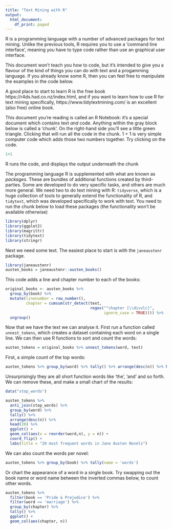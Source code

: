 ```yaml
---
title: "Text Mining with R"
output:
  html_document:
    df_print: paged
---
```


R is a programming language with a number of advanced packages for text mining. Unlike the previous tools, R requires you to use a 'command line interface', meaning you have to type code rather than use an graphical user interface. 

This document won't teach you how to code, but it's intended to give you a flavour of the kind of things you can do with text and a progamming language. If you already know some R, then you can feel free to manipulate the examples in the code below. 

A good place to start to learn R is the free book https://r4ds.had.co.nz/index.html, and if you want to learn how to use R for text mining specifically, https://www.tidytextmining.com/ is an excellent (also free) online book.

This document you're reading is called an R Notebook: it's a special document which contains text *and* code. Anything within the gray block below is called a 'chunk'. On the right-hand side you'll see a little green triangle. Clicking that will run all the code in the chunk. 1 + 1 is very simple computer code which adds those two numbers together. Try clicking on the code. 

```r
1+1
```

R runs the code, and displays the output underneath the chunk 

The programming language R is supplemented with what are known as *packages*. These are bundles of additional functions created by third-parties. Some are developed to do very specific tasks, and others are much more general. We need two to do text mining with R: ```tidyverse```, which is a huge collection of tools to generally extend the functionality of R, and ```tidytext```, which was developed specifically to work with text. You need to run the chunk below to load these packages (the functionality won't be available otherwise)

```r
library(dplyr)
library(ggplot2)
library(magrittr)
library(tidytext)
library(stringr)
```

Next we need some text. The easiest place to start is with the ```janeaustenr``` package. 

```r
library(janeaustenr)
austen_books = janeaustenr::austen_books()
```

This code adds a line and chapter number to each of the books:

```r
original_books <- austen_books %>%
  group_by(book) %>%
  mutate(linenumber = row_number(),
         chapter = cumsum(str_detect(text, 
                                     regex("^chapter [\\divxlc]",
                                           ignore_case = TRUE)))) %>%
  ungroup()
```

Now that we have the text we can analyse it. First run a function called ```unnest_tokens```, which creates a dataset containing each word on a single line. We can then use R functions to sort and count the words:

```r
austen_tokens = original_books %>% unnest_tokens(word, text)

```

First, a simple count of the top words:

```r
austen_tokens %>% group_by(word) %>% tally() %>% arrange(desc(n)) %>% head(20)
```
Unsurprisingly they are all short function words like 'the', 'and' and so forth. We can remove these, and make a small chart of the results:

```r
data("stop_words")

austen_tokens %>% 
  anti_join(stop_words) %>% 
  group_by(word) %>% 
  tally() %>% 
  arrange(desc(n)) %>% 
  head(20) %>% 
  ggplot() + 
  geom_col(aes(x = reorder(word,n), y = n)) + 
  coord_flip() + 
  labs(title = "20 most frequent words in Jane Austen Novels")
```
We can also count the words per novel:

```r
austen_tokens %>% group_by(book) %>% tally(name = 'words') 
```
Or chart the appearance of a word in a single book. Try swapping out the book name or word name between the inverted commas below, to count other words.

```r
austen_tokens %>% 
  filter(book == 'Pride & Prejudice') %>% 
  filter(word == 'marriage') %>% 
  group_by(chapter) %>% 
  tally() %>% 
  ggplot() + 
  geom_col(aes(chapter, n))
```

